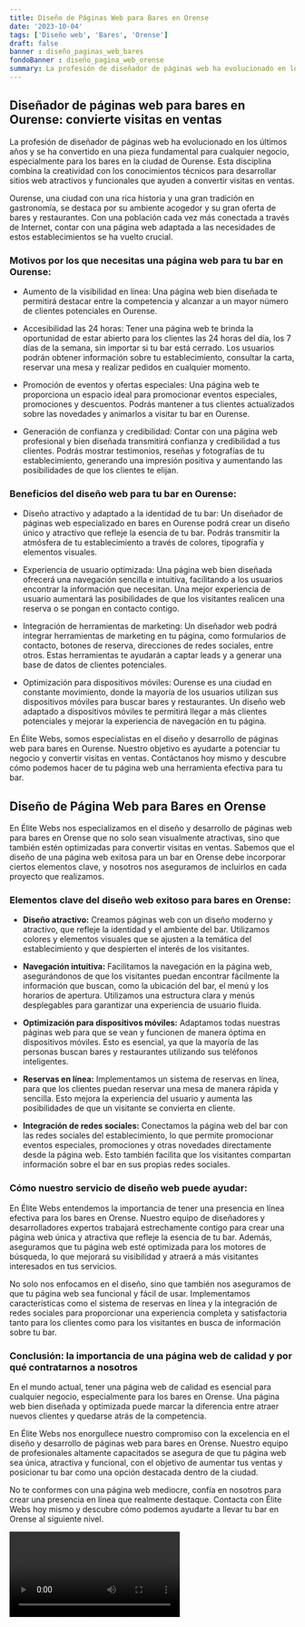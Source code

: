 ```yaml
---
title: Diseño de Páginas Web para Bares en Orense
date: '2023-10-04'
tags: ['Diseño web', 'Bares', 'Orense']
draft: false
banner : diseño_paginas_web_bares
fondoBanner : diseño_pagina_web_orense
summary: La profesión de diseñador de páginas web ha evolucionado en los últimos años y se ha convertido en una pieza fundamental para cualquier negocio, especialmente para los bares en la ciudad de Ourense. Esta disciplina combina la creatividad con los conocimientos técnicos para desarrollar sitios web atractivos y funcionales que ayuden a convertir visitas en ventas.
---
```


## Diseñador de páginas web para bares en Ourense: convierte visitas en ventas

La profesión de diseñador de páginas web ha evolucionado en los últimos años y se ha convertido en una pieza fundamental para cualquier negocio, especialmente para los bares en la ciudad de Ourense. Esta disciplina combina la creatividad con los conocimientos técnicos para desarrollar sitios web atractivos y funcionales que ayuden a convertir visitas en ventas.

Ourense, una ciudad con una rica historia y una gran tradición en gastronomía, se destaca por su ambiente acogedor y su gran oferta de bares y restaurantes. Con una población cada vez más conectada a través de Internet, contar con una página web adaptada a las necesidades de estos establecimientos se ha vuelto crucial. 

### Motivos por los que necesitas una página web para tu bar en Ourense:

- Aumento de la visibilidad en línea: Una página web bien diseñada te permitirá destacar entre la competencia y alcanzar a un mayor número de clientes potenciales en Ourense.

- Accesibilidad las 24 horas: Tener una página web te brinda la oportunidad de estar abierto para los clientes las 24 horas del día, los 7 días de la semana, sin importar si tu bar está cerrado. Los usuarios podrán obtener información sobre tu establecimiento, consultar la carta, reservar una mesa y realizar pedidos en cualquier momento.

- Promoción de eventos y ofertas especiales: Una página web te proporciona un espacio ideal para promocionar eventos especiales, promociones y descuentos. Podrás mantener a tus clientes actualizados sobre las novedades y animarlos a visitar tu bar en Ourense.

- Generación de confianza y credibilidad: Contar con una página web profesional y bien diseñada transmitirá confianza y credibilidad a tus clientes. Podrás mostrar testimonios, reseñas y fotografías de tu establecimiento, generando una impresión positiva y aumentando las posibilidades de que los clientes te elijan.

### Beneficios del diseño web para tu bar en Ourense:

- Diseño atractivo y adaptado a la identidad de tu bar: Un diseñador de páginas web especializado en bares en Ourense podrá crear un diseño único y atractivo que refleje la esencia de tu bar. Podrás transmitir la atmósfera de tu establecimiento a través de colores, tipografía y elementos visuales.

- Experiencia de usuario optimizada: Una página web bien diseñada ofrecerá una navegación sencilla e intuitiva, facilitando a los usuarios encontrar la información que necesitan. Una mejor experiencia de usuario aumentará las posibilidades de que los visitantes realicen una reserva o se pongan en contacto contigo.

- Integración de herramientas de marketing: Un diseñador web podrá integrar herramientas de marketing en tu página, como formularios de contacto, botones de reserva, direcciones de redes sociales, entre otros. Estas herramientas te ayudarán a captar leads y a generar una base de datos de clientes potenciales.

- Optimización para dispositivos móviles: Ourense es una ciudad en constante movimiento, donde la mayoría de los usuarios utilizan sus dispositivos móviles para buscar bares y restaurantes. Un diseño web adaptado a dispositivos móviles te permitirá llegar a más clientes potenciales y mejorar la experiencia de navegación en tu página.

En Élite Webs, somos especialistas en el diseño y desarrollo de páginas web para bares en Ourense. Nuestro objetivo es ayudarte a potenciar tu negocio y convertir visitas en ventas. Contáctanos hoy mismo y descubre cómo podemos hacer de tu página web una herramienta efectiva para tu bar.

<GifSeo />

<Cta />

## Diseño de Página Web para Bares en Orense

En Élite Webs nos especializamos en el diseño y desarrollo de páginas web para bares en Orense que no solo sean visualmente atractivas, sino que también estén optimizadas para convertir visitas en ventas. Sabemos que el diseño de una página web exitosa para un bar en Orense debe incorporar ciertos elementos clave, y nosotros nos aseguramos de incluirlos en cada proyecto que realizamos.

### Elementos clave del diseño web exitoso para bares en Orense:

- **Diseño atractivo:** Creamos páginas web con un diseño moderno y atractivo, que refleje la identidad y el ambiente del bar. Utilizamos colores y elementos visuales que se ajusten a la temática del establecimiento y que despierten el interés de los visitantes.

- **Navegación intuitiva:** Facilitamos la navegación en la página web, asegurándonos de que los visitantes puedan encontrar fácilmente la información que buscan, como la ubicación del bar, el menú y los horarios de apertura. Utilizamos una estructura clara y menús desplegables para garantizar una experiencia de usuario fluida.

- **Optimización para dispositivos móviles:** Adaptamos todas nuestras páginas web para que se vean y funcionen de manera óptima en dispositivos móviles. Esto es esencial, ya que la mayoría de las personas buscan bares y restaurantes utilizando sus teléfonos inteligentes.

- **Reservas en línea:** Implementamos un sistema de reservas en línea, para que los clientes puedan reservar una mesa de manera rápida y sencilla. Esto mejora la experiencia del usuario y aumenta las posibilidades de que un visitante se convierta en cliente.

- **Integración de redes sociales:** Conectamos la página web del bar con las redes sociales del establecimiento, lo que permite promocionar eventos especiales, promociones y otras novedades directamente desde la página web. Esto también facilita que los visitantes compartan información sobre el bar en sus propias redes sociales.

### Cómo nuestro servicio de diseño web puede ayudar:

En Élite Webs entendemos la importancia de tener una presencia en línea efectiva para los bares en Orense. Nuestro equipo de diseñadores y desarrolladores expertos trabajará estrechamente contigo para crear una página web única y atractiva que refleje la esencia de tu bar. Además, aseguramos que tu página web esté optimizada para los motores de búsqueda, lo que mejorará su visibilidad y atraerá a más visitantes interesados en tus servicios.

No solo nos enfocamos en el diseño, sino que también nos aseguramos de que tu página web sea funcional y fácil de usar. Implementamos características como el sistema de reservas en línea y la integración de redes sociales para proporcionar una experiencia completa y satisfactoria tanto para los clientes como para los visitantes en busca de información sobre tu bar.

### Conclusión: la importancia de una página web de calidad y por qué contratarnos a nosotros

En el mundo actual, tener una página web de calidad es esencial para cualquier negocio, especialmente para los bares en Orense. Una página web bien diseñada y optimizada puede marcar la diferencia entre atraer nuevos clientes y quedarse atrás de la competencia.

En Élite Webs nos enorgullece nuestro compromiso con la excelencia en el diseño y desarrollo de páginas web para bares en Orense. Nuestro equipo de profesionales altamente capacitados se asegura de que tu página web sea única, atractiva y funcional, con el objetivo de aumentar tus ventas y posicionar tu bar como una opción destacada dentro de la ciudad.

No te conformes con una página web mediocre, confía en nosotros para crear una presencia en línea que realmente destaque. Contacta con Élite Webs hoy mismo y descubre cómo podemos ayudarte a llevar tu bar en Orense al siguiente nivel.

<Video />

<CtaBot job='Bares' city='Orense'/>

<Gmaps query='Orense+españa+maps' />
